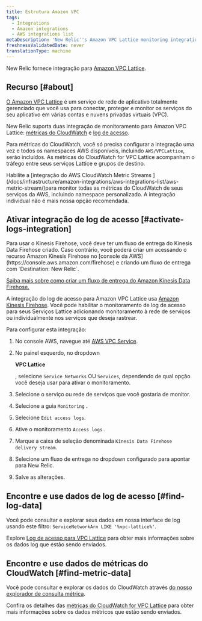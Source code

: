 ```yaml
---
title: Estrutura Amazon VPC
tags:
  - Integrations
  - Amazon integrations
  - AWS integrations list
metaDescription: 'New Relic''s Amazon VPC Lattice monitoring integration: how to enable it, and the data it reports.'
freshnessValidatedDate: never
translationType: machine
---
```


New Relic fornece integração para [Amazon VPC Lattice](https://docs.aws.amazon.com/vpc-lattice/latest/ug/what-is-vpc-lattice.html).

## Recurso [#about]

[O Amazon VPC Lattice](https://aws.amazon.com/vpc/lattice/) é um serviço de rede de aplicativo totalmente gerenciado que você usa para conectar, proteger e monitor os serviços do seu aplicativo em várias contas e nuvens privadas virtuais (VPC).

New Relic suporta duas integração de monitoramento para Amazon VPC Lattice: [métricas do CloudWatch](https://docs.aws.amazon.com/vpc-lattice/latest/ug/monitoring-cloudwatch.html) e [log de acesso](https://docs.aws.amazon.com/vpc-lattice/latest/ug/monitoring-access-logs.html).

Para métricas do CloudWatch, você só precisa configurar a integração uma vez e todos os namespaces AWS disponíveis, incluindo `AWS/VPCLattice`, serão incluídos. As métricas do CloudWatch for VPC Lattice acompanham o tráfego entre seus serviços Lattice e grupos de destino.

<Callout variant="important">
  Habilite a [integração do AWS CloudWatch Metric Streams ](/docs/infrastructure/amazon-integrations/aws-integrations-list/aws-metric-stream/)para monitor todas as métricas do CloudWatch de seus serviços da AWS, incluindo namespace personalizado. A integração individual não é mais nossa opção recomendada.
</Callout>

## Ativar integração de log de acesso [#activate-logs-integration]

<Callout variant="important">
  Para usar o Kinesis Firehose, você deve ter um fluxo de entrega do Kinesis Data Firehose criado. Caso contrário, você poderá criar um acessando o recurso Amazon Kinesis Firehose no [console da AWS](https://console.aws.amazon.com/firehose) e criando um fluxo de entrega com `Destination: New Relic`.

  [Saiba mais sobre como criar um fluxo de entrega do Amazon Kinesis Data Firehose.](https://docs.aws.amazon.com/firehose/latest/dev/basic-create.html?icmpid=docs_console_unmapped)
</Callout>

A integração do log de acesso para Amazon VPC Lattice usa [Amazon Kinesis Firehose](https://aws.amazon.com/kinesis/data-firehose/). Você pode habilitar o monitoramento de log de acesso para seus Serviços Lattice adicionando monitoramento à rede de serviços ou individualmente nos serviços que deseja rastrear.

Para configurar esta integração:

1. No console AWS, navegue até [AWS VPC Service](https://console.aws.amazon.com/vpc).

2. No painel esquerdo, no dropdown

   <DNT>**VPC Lattice**</DNT>

   , selecione `Service Networks` OU `Services`, dependendo de qual opção você deseja usar para ativar o monitoramento.

3. Selecione o serviço ou rede de serviços que você gostaria de monitor.

4. Selecione a guia `Monitoring` .

5. Selecione `Edit access logs`.

6. Ative o monitoramento `Access logs` .

7. Marque a caixa de seleção denominada `Kinesis Data Firehose delivery stream`.

8. Selecione um fluxo de entrega no dropdown configurado para apontar para New Relic.

9. Salve as alterações.

## Encontre e use dados de log de acesso [#find-log-data]

Você pode consultar e explorar seus dados em nossa interface de log usando este filtro: `ServiceNetworkArn LIKE '%vpc-lattice%'`.

Explore [Log de acesso para VPC Lattice](https://docs.aws.amazon.com/vpc-lattice/latest/ug/monitoring-access-logs.html) para obter mais informações sobre os dados log que estão sendo enviados.

## Encontre e use dados de métricas do CloudWatch [#find-metric-data]

Você pode consultar e explorar os dados do CloudWatch através [do nosso explorador de consulta métrica](/docs/data-apis/understand-data/metric-data/query-metric-data-type/).

Confira os detalhes das [métricas do CloudWatch for VPC Lattice](https://docs.aws.amazon.com/vpc-lattice/latest/ug/monitoring-cloudwatch.html) para obter mais informações sobre os dados métricos que estão sendo enviados.